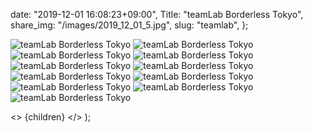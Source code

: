 
  date: "2019-12-01 16:08:23+09:00",
  Title: "teamLab Borderless Tokyo",
  share_img: "/images/2019_12_01_5.jpg",
  slug: "teamlab",
};

![teamLab Borderless Tokyo](/images/2019_12_01_1.jpg)
![teamLab Borderless Tokyo](/images/2019_12_01_2.jpg)
![teamLab Borderless Tokyo](/images/2019_12_01_3.jpg)
![teamLab Borderless Tokyo](/images/2019_12_01_4.jpg)
![teamLab Borderless Tokyo](/images/2019_12_01_5.jpg)
![teamLab Borderless Tokyo](/images/2019_12_01_6.jpg)
![teamLab Borderless Tokyo](/images/2019_12_01_7.jpg)
![teamLab Borderless Tokyo](/images/2019_12_01_8.jpg)
![teamLab Borderless Tokyo](/images/2019_12_01_9.jpg)
![teamLab Borderless Tokyo](/images/2019_12_01_10.jpg)
![teamLab Borderless Tokyo](/images/2019_12_01_11.jpg)

  <>
    <Head>
      <title>{meta.Title} | 異郷好実</title>
    </Head>
    <PostLayout meta={meta}>{children}</PostLayout>
  </>
);

